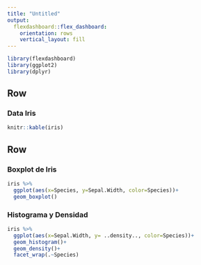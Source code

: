 ```yaml
---
title: "Untitled"
output: 
  flexdashboard::flex_dashboard:
    orientation: rows
    vertical_layout: fill
---
```


```r
library(flexdashboard)
library(ggplot2)
library(dplyr)
```

Row
----------------------------------
### Data Iris
```r
knitr::kable(iris)
```


Row
----------------------------------
### Boxplot de Iris
```r
iris %>%
  ggplot(aes(x=Species, y=Sepal.Width, color=Species))+
  geom_boxplot()
```



### Histograma y Densidad
```r
iris %>%
  ggplot(aes(x=Sepal.Width, y= ..density.., color=Species))+
  geom_histogram()+
  geom_density()+
  facet_wrap(.~Species)
```

